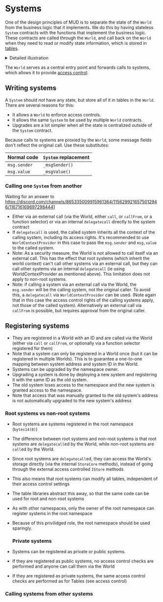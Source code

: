 # Systems

One of the design principles of MUD is to separate the state of the `World` from the business logic that it implements.
We do this by having stateless `System` contracts with the functions that implement the business logic.
These contracts are called through the `World`, and call back on the `World` when they need to read or modify state information, which is stored in [tables](./tables).

<details>

<summary>Detailed illustration</summary>

![Detailed illustration](./world-table.svg)

1. An external entity (contract or externally owned account) calls on the `World` a function called `myns_sys_fun`.
   This means the `fun` function in the `sys` system, which is part of the `myns` namespace (the system is also refered to as `myns:sys`).

1. The `World` verifies that access is permitted (for example, because `myns:sys` is publicly accessible) and if so calls `fun` on the `myns:sys` contract with the provided parameters.

1. At some point in its execution `fun` decides to update the data in the table `myns:tab`.
   As with all other tables, this table is stored in the `World`'s storage.
   To modify it, `fun` calls a function on the `World` contract.

1. The `World` verifies that access is permitted (by default it would be, because `myns:sys` has access to the `myns` namespace).
   If so, it modifies the data in the `myns:tab` table.

</details>

The `World` serves as a central entry point and forwards calls to systems, which allows it to provide [access control](/world/namespaces-access-control).

## Writing systems

A `System` should _not_ have any state, but store all of it in tables in the `World`.
There are several reasons for this:

- It allows a `World` to enforce access controls.
- It allows the same `System` to be used by multiple `World` contracts.
- Upgrades are a lot simpler when all the state is centralized outside of the `System` contract.

Because calls to systems are proxied by the `World`, some message fields don't reflect the original call.
Use these substitutes:

| Normal code  | `System` replacement |
| ------------ | -------------------- |
| `msg.sender` | `_msgSender()`       |
| `msg.value`  | `_msgValue()`        |

### Calling one `System` from another

Waiting for an answer to https://discord.com/channels/865335009915961364/1156299216575012946/1167161696972984441

- Either via an external call (via the World, either `call`, or `callFrom`, or a function selector) or via an internal `delegatecall` directly to the system contract
- If `delegatecall` is used, the called system inherits all the context of the calling system, including its access rights. It's recommended to use `WorldContextProvider` in this case to pass the `msg.sender` and `msg,value` to the called system.
- Note: As a security measure, the World is not allowed to call itself via an external call. This has the effect that root systems (which inherit the world context) can't call other systems via an external call, but they can call other systems via an internal `delegatecall` (ie using WorldContextProvider as mentioned above). This limitation does not apply to non-root systems.
- Note: if calling a system via an external call via the World, the `msg.sender` will be the calling system, not the original caller. To avoid this, a `delegatecall` via `WorldContextProvider` can be used. (Note again that in this case the access control rights of the calling systems apply, not those of the called system). Alternatively an external call via `callFrom` is possible, but requires approval from the original caller.

## Registering systems

- They are registered in a World with an ID and are called via the World (either via `call` or `callFrom`, or optionally via a function selector registered for them)
- Note that a system can only be registered in a World once (but it can be registered in multiple Worlds). This is to guarantee a one-to-one mapping between system address and system ID in the World.
- Systems can be upgraded by the namespace owner.
- Upgrading a system is done by deploying a new system and registering it with the same ID as the old system.
- The old system loses access to the namespace and the new system is granted access to the namespace.
- Note that access that was manually granted to the old system's address is not automatically upgraded to the new system's address

### Root systems vs non-root systems

- Root systems are systems registered in the root namespace (`bytes14(0)`)
- The difference between root systems and non-root systems is that root systems are `delegatecall`ed by the World, while non-root systems are `call`ed by the World.
- Since root systems are `delegatecall`ed, they can access the World's storage directly (via the internal `StoreCore` methods), instead of going through the external access controlled `IStore` methods
- This also means that root systems can modify all tables, independent of their access control settings
- The table libraries abstract this away, so that the same code can be used for root and non-root systems
- As with other namespaces, only the owner of the root namespace can register systems in the root namespace
- Because of this privilidged role, the root namespace should be used sparingly.

  ### Private systems

- Systems can be registered as private or public systems.
- If they are registered as public systems, no access control checks are performed and anyone can call them via the World
- If they are registered as private systems, the same access control checks are performed as for Tables (see access control)

### Calling systems from other systems
